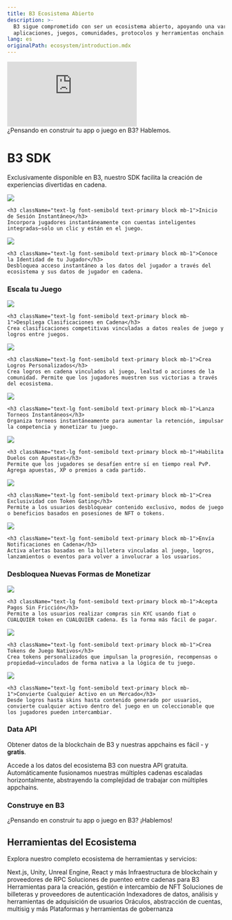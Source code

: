 ```yaml
---
title: B3 Ecosistema Abierto
description: >-
  B3 sigue comprometido con ser un ecosistema abierto, apoyando una variedad de
  aplicaciones, juegos, comunidades, protocolos y herramientas onchain.
lang: es
originalPath: ecosystem/introduction.mdx
---
```

<iframe
   className="w-full aspect-video rounded-xl"
    src="https://customer-gg6qs7nm5ue94t64.cloudflarestream.com/7f05a196458c0418ccd64ff859622531/iframe?muted=true&loop=true&autoplay=true&poster=https%3A%2F%2Fcustomer-gg6qs7nm5ue94t64.cloudflarestream.com%2F7f05a196458c0418ccd64ff859622531%2Fthumbnails%2Fthumbnail.jpg%3Ftime%3D%26height%3D600"
    title="B3 Open Ecosystem"
    frameBorder="0"
  allow="accelerometer; autoplay; clipboard-write; encrypted-media; gyroscope; picture-in-picture"
  allowFullScreen
  ></iframe>

  <br />

<Card title="Ponte en Contacto" icon="handshake" href="https://b3builders.typeform.com/bsmntdevelopers" horizontal>
  ¿Pensando en construir tu app o juego en B3? Hablemos.
</Card>

# B3 SDK
Exclusivamente disponible en B3, nuestro SDK facilita la creación de experiencias divertidas en cadena.

<CardGroup cols={2}>
  <Card href="/sdk/global-account/authentication">
    <img src="/images/login-banner.jpg" className="w-full h-48 object-cover rounded-xl mb-4" />
    
    <h3 className="text-lg font-semibold text-primary block mb-1">Inicio de Sesión Instantáneo</h3>
    Incorpora jugadores instantáneamente con cuentas inteligentes integradas—solo un clic y están en el juego.
  </Card>
  
  <Card href="/sdk/global-account/introduction">
    <img src="/images/profiles-banner.jpg" className="w-full h-48 object-cover rounded-xl mb-4" />
    
    <h3 className="text-lg font-semibold text-primary block mb-1">Conoce la Identidad de tu Jugador</h3>
    Desbloquea acceso instantáneo a los datos del jugador a través del ecosistema y sus datos de jugador en cadena.
  </Card>
</CardGroup>

### Escala tu Juego

<CardGroup cols={2}>
  <Card href="/basement/introduction">
    <img src="/images/leaderboards-banner.jpg" className="w-full h-48 object-cover rounded-xl mb-4" />
    
    <h3 className="text-lg font-semibold text-primary block mb-1">Despliega Clasificaciones en Cadena</h3>
    Crea clasificaciones competitivas vinculadas a datos reales de juego y logros entre juegos.
  </Card>
  
  <Card href="/basement/introduction">
    <img src="/images/achievements-banner.jpg" className="w-full h-48 object-cover rounded-xl mb-4" />
    
    <h3 className="text-lg font-semibold text-primary block mb-1">Crea Logros Personalizados</h3>
    Crea logros en cadena vinculados al juego, lealtad o acciones de la comunidad. Permite que los jugadores muestren sus victorias a través del ecosistema.
  </Card>
  
  <Card href="/basement/introduction">
    <img src="/images/tournaments-banner.jpg" className="w-full h-48 object-cover rounded-xl mb-4" />
    
    <h3 className="text-lg font-semibold text-primary block mb-1">Lanza Torneos Instantáneos</h3>
    Organiza torneos instantáneamente para aumentar la retención, impulsar la competencia y monetizar tu juego.
  </Card>
  
  <Card href="/basement/introduction">
    <img src="/images/versus-banner.jpg" className="w-full h-48 object-cover rounded-xl mb-4" />
    
    <h3 className="text-lg font-semibold text-primary block mb-1">Habilita Duelos con Apuestas</h3>
    Permite que los jugadores se desafíen entre sí en tiempo real PvP. Agrega apuestas, XP o premios a cada partido.
  </Card>
  
  <Card href="/sdk/global-account/permissions">
    <img src="/images/unlock-banner.jpg" className="w-full h-48 object-cover rounded-xl mb-4" />
    
    <h3 className="text-lg font-semibold text-primary block mb-1">Crea Exclusividad con Token Gating</h3>
    Permite a los usuarios desbloquear contenido exclusivo, modos de juego o beneficios basados en posesiones de NFT o tokens.
  </Card>
  
  <Card href="/ecosystem/introduction">
    <img src="/images/notifications-banner.jpg" className="w-full h-48 object-cover rounded-xl mb-4" />
    
    <h3 className="text-lg font-semibold text-primary block mb-1">Envía Notificaciones en Cadena</h3>
    Activa alertas basadas en la billetera vinculadas al juego, logros, lanzamientos o eventos para volver a involucrar a los usuarios.
  </Card>
</CardGroup>

### Desbloquea Nuevas Formas de Monetizar

<CardGroup cols={2}>
  <Card href="/anyspend/introduction">
    <img src="/images/anyspend-example-banner.jpg" className="w-full h-48 object-cover rounded-xl mb-4" />
    
    <h3 className="text-lg font-semibold text-primary block mb-1">Acepta Pagos Sin Fricción</h3>
    Permite a los usuarios realizar compras sin KYC usando fiat o CUALQUIER token en CUALQUIER cadena. Es la forma más fácil de pagar.
  </Card>
  
  <Card href="/createkit/introduction">
    <img src="/images/claim-banner.jpg" className="w-full h-48 object-cover rounded-xl mb-4" />
    
    <h3 className="text-lg font-semibold text-primary block mb-1">Crea Tokens de Juego Nativos</h3>
    Crea tokens personalizados que impulsan la progresión, recompensas o propiedad—vinculados de forma nativa a la lógica de tu juego.
  </Card>
  
  <Card href="/createkit/introduction">
    <img src="/images/marketplace-banner.jpg" className="w-full h-48 object-cover rounded-xl mb-4" />
    
    <h3 className="text-lg font-semibold text-primary block mb-1">Convierte Cualquier Activo en un Mercado</h3>
    Desde logros hasta skins hasta contenido generado por usuarios, convierte cualquier activo dentro del juego en un coleccionable que los jugadores pueden intercambiar.
  </Card>
</CardGroup>

### Data API
Obtener datos de la blockchain de B3 y nuestras appchains es fácil - y **gratis**.

<Card title="Data API" icon="database" href="/data/api-reference/introduction" horizontal arrow="true">
  Accede a los datos del ecosistema B3 con nuestra API gratuita.
</Card>
<Tip>
  Automáticamente fusionamos nuestras múltiples cadenas escaladas horizontalmente, abstrayendo la complejidad de trabajar con múltiples appchains.
</Tip>

### Construye en B3

<Card title="Ponte en Contacto" icon="handshake" href="https://b3builders.typeform.com/bsmntdevelopers" horizontal>
  ¿Pensando en construir tu app o juego en B3? ¡Hablemos!
</Card>

## Herramientas del Ecosistema

Explora nuestro completo ecosistema de herramientas y servicios:

<CardGroup cols={2}>
  <Card title="SDKs" icon="gamepad" href="/ecosystem/onchain-sdks">
    Next.js, Unity, Unreal Engine, React y más
  </Card>
  
  <Card title="Proveedores de Nodo" icon="server" href="/ecosystem/node-providers">
    Infraestructura de blockchain y proveedores de RPC
  </Card>
  
  <Card title="Puentes" icon="link" href="/ecosystem/bridges">
    Soluciones de puenteo entre cadenas para B3
  </Card>
  
  <Card title="Infraestructura NFT" icon="gem" href="/ecosystem/nft-infrastructure">
    Herramientas para la creación, gestión e intercambio de NFT
  </Card>
  
  <Card title="Billeteras" icon="wallet" href="/ecosystem/wallets">
    Soluciones de billeteras y proveedores de autenticación
  </Card>
  
  <Card title="Datos y Análisis" icon="chart-bar" href="/ecosystem/data-analytics">
    Indexadores de datos, análisis y herramientas de adquisición de usuarios
  </Card>
  
  <Card title="Infraestructura" icon="wrench" href="/ecosystem/infrastructure">
    Oráculos, abstracción de cuentas, multisig y más
  </Card>
  
  <Card title="Gobernanza" icon="users" href="/ecosystem/governance">
    Plataformas y herramientas de gobernanza
  </Card>
</CardGroup>
